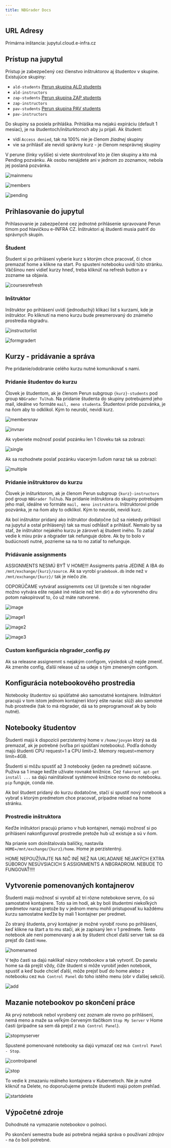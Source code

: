 ```yaml
---
title: NBGrader Docs
---
```


## URL Adresy

Primárna inštancia: jupytul.cloud.e-infra.cz

## Prístup na jupytul

Prístup je zabezpečený cez členstvo inštruktorov aj študentov v skupine. Existujúce skupiny:
- `ald-students`  [Perun skupina ALD students](https://perun.e-infra.cz/organizations/3898/groups/15920)
- `ald-instructors`
- `zap-students`  [Perun skupina ZAP students](https://perun.e-infra.cz/organizations/3898/groups/15924)
- `zap-instructors`
- `pav-students` [Perun skupina PAV students](https://perun.e-infra.cz/organizations/3898/groups/15922)
- `pav-instructors`

Do skupiny sa posiela prihláška. Prihláška ma nejakú expiráciu (default 1 mesiac), je na študentoch/inšturktoroch aby ju prijali. Ak študent:
- vidí `Access denied`, tak na 100% nie je členom *žiadnej* skupiny
- vie sa prihlásiť ale nevidí správny kurz - je členom nesprávnej skupiny

V perune (linky vyššie) si viete skontrolovať kto je člen skupiny a kto má Pending pozvánku. Ak osobu nenájdete ani v jednom zo zoznamov, nebola jej poslaná pozvánka. 

![mainmenu](/img/ceritsc/apps/nbgrader/mainmenu.png)

![members](/img/ceritsc/apps/nbgrader/members.png)

![pending](/img/ceritsc/apps/nbgrader/pending.png)


## Prihlasovanie do jupytul

Prihlasovanie je zabezpečené cez jednotné prihlásenie spravované Perun tímom pod hlavičkou e-INFRA CZ. Inštruktori aj študenti musia patriť do správnych skupín. 

### Študent

Študent si po prihlásení vyberie kurz s ktorým chce pracovať, či chce premazať home a klikne na start. Po spustení notebooku uvidí túto stránku. Väčšinou neni vidieť kurzy hneď, treba kliknúť na refresh button a v zozname sa objavia. 

![coursesrefresh](/img/ceritsc/apps/nbgrader/courses_refresh.png)

### Inštruktor

Inštruktor po prihlásení uvidí (jednoduchý) klikací list s kurzami, kde je inštruktor. Po kliknutí na meno kurzu bude presmerovaný do známeho prostredia nbgradru. 

![instructorlist](/img/ceritsc/apps/nbgrader/instructor_list.png)

![formgradert](/img/ceritsc/apps/nbgrader/formgrader.png)


## Kurzy - pridávanie a správa

Pre pridanie/odobranie celého kurzu nutné komunikovať s nami. 

### Pridanie študentov do kurzu

Človek je študentom, ak je členom Perun subgroup `{kurz}-students` pod group `NBGrader Tulhub`.  Na pridanie študenta do skupiny potrebujemd jeho mail, ideálne vo formáte `mail, meno studenta`. Študentovi príde pozvánka, je na ňom aby to odklikol. Kým to neurobí, nevidí kurz.

![membersnav](/img/ceritsc/apps/nbgrader/membersnav.png)

![invnav](/img/ceritsc/apps/nbgrader/invnav.png)

Ak vyberiete možnosť poslať pozánku len 1 človeku tak sa zobrazí:

![single](/img/ceritsc/apps/nbgrader/single.png)

Ak sa rozhodnete poslať pozánku viacerým ľuďom naraz tak sa zobrazí:

![multiple](/img/ceritsc/apps/nbgrader/multiple.png)

### Pridanie inštruktorov do kurzu

Človek je inšturktorom, ak je členom Perun subgroup `{kurz}-instructors` pod group `NBGrader Tulhub`.  Na pridanie inštruktora do skupiny potrebujem jeho mail, ideálne vo formáte `mail, meno instruktora`. Inštruktorovi príde pozvánka, je na ňom aby to odklikol. Kým to neurobí, nevidí kurz.

<Callout type="info">
Ak bol inštruktor pridaný ako inštruktor dodatočne (už sa niekedy prihlásil na jupytul a ostal prihlásený) tak sa musí odhĺásiť a prihlásiť. 
</Callout>

<Callout type="warning">
Nemalo by sa stať, že inštruktor nejakého kurzu je zároveň aj študent iného. To zatiaľ vedie k mixu práv a nbgrader tak nefunguje dobre. Ak by to bolo v budúcnosti nutné, pozrieme sa na to no zatiaľ to nefunguje.
</Callout>

### Pridávanie assignments

ASSIGNMENTS NESMÚ BYŤ V HOME!!! Assigments patria JEDINE A IBA do `/mnt/exchange/{kurz}/source`. Ak sa vyrobí `gradebook.db` inde než v  `/mnt/exchange/{kurz}/` tak je niečo zle.

ODPORÚČAME vytvárať assignemnts cez UI (pretože si ten nbgrader možno vytvára ešte nejaké iné relácie než len dir) a do vytvoreného diru potom nakopírovať to, čo už máte natvorené. 


![image](/img/ceritsc/apps/nbgrader/image.png)

![image1](/img/ceritsc/apps/nbgrader/image1.png)

![image2](/img/ceritsc/apps/nbgrader/image2.png)

![image3](/img/ceritsc/apps/nbgrader/image3.png)

### Custom konfigurácia nbgrader_config.py

Ak sa releasne assignemnt s nejakým configom, výsledok už nejde zmeniť. Ak zmeníte config, ďalší release už sa udeje s tým zmeneným configom.

## Konfigurácia notebookového prostredia

Notebooky študentov sú spúšťatné ako samostatné kontajnere. Inštruktori pracujú v tom istom jednom kontajneri ktorý ešte naviac slúži ako samotné hub prostredie (tak to má nbgrader, dá sa to preprogramovať ak by bolo nutné).
## Notebooky študentov

Študenti majú k dispozícii perzistentný home v `/home/jovyan` ktorý sa dá premazať, ak je potrebné (voľba pri spúšťaní notebooku). Podľa dohody majú študenti CPU request=1 a CPU limit=2. Memory request=memory limit=4GB.

Študenti si môžu spustiť až 3 notebooky (jeden na predmet) súčasne. Pužíva sa 1 image keďže užívate rovnaké knižnice. Cez `fakeroot apt-get install ...` sa dajú nainštalovať systémové knižnice rovno do notebooku. `pip` funguje, conda nie. 

Ak bol študent pridaný do kurzu dodatočne, stačí si spustiť nový notebook a vybrať s ktorým predmetom chce pracovať, prípadne reload na home stránku. 

### Prostredie inštruktora

Keďže inštuktori pracujú priamo v hub kontajneri, nemajú možnosť si po prihlásení nakonfigurovať prostredie pretože hub už existuje a sú v ňom. 

Na prianie som doinštalovala balíčky, nastavila `HOME=/mnt/exchange/{kurz}/home`. Home je perzistentný.

<Callout type="warning">
HOME NEPOUŽÍVAJTE NA NIČ INÉ NEŽ NA UKLADANIE NEJAKÝCH EXTRA SÚBOROV NESÚVSIACICH S ASSIGNMENTS A NBGRADROM. NEBUDE TO FUNGOVAŤ!!!! 
</Callout>

## Vytvorenie pomenovaných kontajnerov

Študenti majú možnosť si vyrobiť až tri rôzne notebokove servre, čo sú samostatné kontajnere. Toto sa im hodí, ak by boli študentmi niekoľkých predmetov naraz pretože by v jednom menu mohli pristupovať ku každému kurzu samostatne keďže by mali 1 kontajner per predmet. 

Zo straný študenta, prvý kontajner je možné vyrobiť rovno po prihlásení, keď klikne na štart a to mu stačí, ak je zapísaný len v 1 predmete. Tento notebook ale neni pomenovaný a ak by študent chcel ďalší server tak sa dá prejsť do časti `Home`.

![homenamed](/img/ceritsc/apps/nbgrader/homenamed.png)

V tejto časti sa dajú naklikať názvy notebookov a tak vytvoriť. Do panelu home sa dá prejšt vždy, čiže študent si môže vyrobiť jeden notebook, spustiť a keď bude chcieť ďalší, môže prejsť buď do home alebo z notebooku cez `Hub Control Panel` do toho istého menu (obr v ďalšej sekcii).

![add](/img/ceritsc/apps/nbgrader/add.png)

## Mazanie notebookov po skončení práce

Ak prvý notebook nebol vyrobený cez zoznam ale rovno po prihlásení, nemá meno a maže sa veľkým červeným tlačítkom `Stop My Server` v Home časti (prípadne sa sem dá prejsť z `Hub Control Panel`).

![stopmyserver](/img/ceritsc/apps/nbgrader/stopmyserver.png)

Spustené pomenované notebooky sa dajú vymazať cez `Hub Control Panel - Stop`. 

![controlpanel](/img/ceritsc/apps/nbgrader/controlpanel.png)

![stop](/img/ceritsc/apps/nbgrader/stop.png)

To vedie k zmazaniu reálneho kontajnera v Kubernetoch. Nie je nutné kliknúť na Delete, no doporučujeme pretože študenti majú potom prehľad. 

![startdelete](/img/ceritsc/apps/nbgrader/startdelete.png)

## Výpočetné zdroje

Dohodnuté na vymazanie notebookov o polnoci.

<Callout type="warning">
Po skončení semestra bude asi potrebná nejaká správa o používaní zdrojov - na čo boli potrebné.
</Callout>



